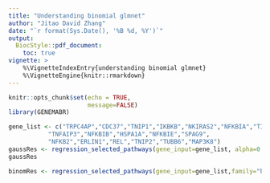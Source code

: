 ```yaml
---
title: "Understanding binomial glmnet"
author: "Jitao David Zhang"
date: "`r format(Sys.Date(), '%B %d, %Y')`"
output: 
  BiocStyle::pdf_document:
    toc: true
vignette: >
    %\VignetteIndexEntry{understanding binomial glmnet}
    %\VignetteEngine{knitr::rmarkdown}
---
```


```r
knitr::opts_chunk$set(echo = TRUE,
                      message=FALSE)
library(GENEMABR) 
```

```r
gene_list <- c("TRPC4AP","CDC37","TNIP1","IKBKB","NKIRAS2","NFKBIA","TIMM50","RELB",
           "TNFAIP3","NFKBIB","HSPA1A","NFKBIE","SPAG9",
           "NFKB2","ERLIN1","REL","TNIP2","TUBB6","MAP3K8")
gaussRes <- regression_selected_pathways(gene_input=gene_list, alpha=0.5, family="gaussian")
gaussRes
```


```r
binomRes <- regression_selected_pathways(gene_input=gene_list,family="binomial",alpha=0.5)
```

